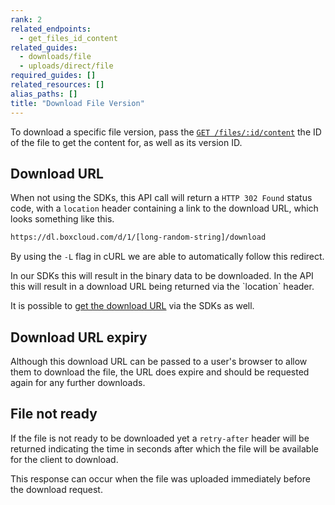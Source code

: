 ```yaml
---
rank: 2
related_endpoints:
  - get_files_id_content
related_guides:
  - downloads/file
  - uploads/direct/file
required_guides: []
related_resources: []
alias_paths: []
title: "Download File Version"
---
```

To download a specific file version, pass the [`GET /files/:id/content`][api]
the ID of the file to get the content for, as well as its version ID.

<Samples id='get_files_id_content' variant='for_version' />

## Download URL

When not using the SDKs, this API call will return a `HTTP 302 Found` status
code, with a `location` header containing a link to the download URL, which
looks something like this.

```sh
https://dl.boxcloud.com/d/1/[long-random-string]/download
```

By using the `-L` flag in cURL we are able to automatically follow this
redirect.

<Message>
  In our SDKs this will result in the binary data to be downloaded. In the API
  this will result in a download URL being returned via the `location` header.

  It is possible to [get the download URL][downloadurl] via the SDKs as well.
</Message>

## Download URL expiry

Although this download URL can be passed to a user's browser to allow them to
download the file, the URL does expire and should be requested again for any
further downloads.

## File not ready

If the file is not ready to be downloaded yet a `retry-after` header will be
returned indicating the time in seconds after which the file will be available
for the client to download.

This response can occur when the file was uploaded immediately before the
download request.

[api]: e://get_files_id_content
[downloadurl]: g://downloads/get-url
